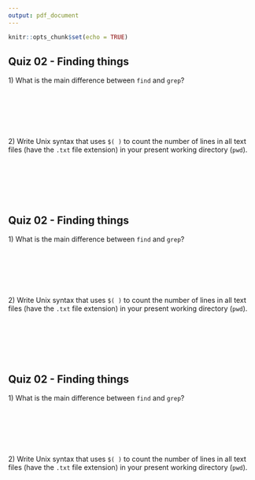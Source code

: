 ```yaml
---
output: pdf_document
---
```


\pagenumbering{gobble}

```r
knitr::opts_chunk$set(echo = TRUE)
```

## Quiz 02 - Finding things

1\) What is the main difference between `find` and `grep`?

&nbsp;

&nbsp;

&nbsp;


2\) Write Unix syntax that uses `$( )` to count the number of lines in all text files (have the `.txt` file extension) in your present working directory (`pwd`). 

&nbsp;

&nbsp;

&nbsp;

## Quiz 02 - Finding things

1\) What is the main difference between `find` and `grep`?

&nbsp;

&nbsp;

&nbsp;


2\) Write Unix syntax that uses `$( )` to count the number of lines in all text files (have the `.txt` file extension) in your present working directory (`pwd`). 

&nbsp;

&nbsp;

&nbsp;

## Quiz 02 - Finding things

1\) What is the main difference between `find` and `grep`?

&nbsp;

&nbsp;

&nbsp;


2\) Write Unix syntax that uses `$( )` to count the number of lines in all text files (have the `.txt` file extension) in your present working directory (`pwd`). 

&nbsp;

&nbsp;

&nbsp;

